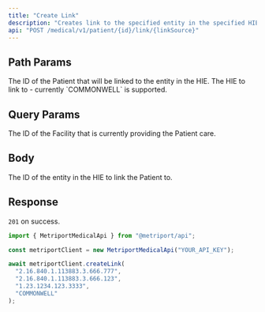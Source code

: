 ```yaml
---
title: "Create Link"
description: "Creates link to the specified entity in the specified HIE."
api: "POST /medical/v1/patient/{id}/link/{linkSource}"
---
```


## Path Params

<ParamField path="id" type="string" required>
  The ID of the Patient that will be linked to the entity in the HIE.
</ParamField>

<ParamField path="linkSource" type="string" required>
  The HIE to link to - currently `COMMONWELL` is supported.
</ParamField>

## Query Params

<ParamField query="facilityId" type="string" required>
  The ID of the Facility that is currently providing the Patient care.
</ParamField>

## Body

<ParamField body="entityId" type="string" required>
  The ID of the entity in the HIE to link the Patient to.
</ParamField>

## Response

`201` on success.

<ResponseExample>

```javascript Metriport SDK
import { MetriportMedicalApi } from "@metriport/api";

const metriportClient = new MetriportMedicalApi("YOUR_API_KEY");

await metriportClient.createLink(
  "2.16.840.1.113883.3.666.777",
  "2.16.840.1.113883.3.666.123",
  "1.23.1234.123.3333",
  "COMMONWELL"
);
```

</ResponseExample>
